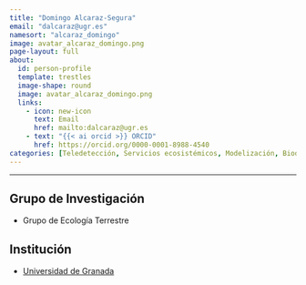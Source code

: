 ```yaml
---
title: "Domingo Alcaraz-Segura"
email: "dalcaraz@ugr.es"  
namesort: "alcaraz_domingo"
image: avatar_alcaraz_domingo.png
page-layout: full
about: 
  id: person-profile
  template: trestles
  image-shape: round
  image: avatar_alcaraz_domingo.png
  links:
    - icon: new-icon
      text: Email
      href: mailto:dalcaraz@ugr.es
    - text: "{{< ai orcid >}} ORCID"
      href: https://orcid.org/0000-0001-8988-4540
categories: [Teledetección, Servicios ecosistémicos, Modelización, Biodiversidad y conservación]
---
```

 
<hr>

:::{#person-profile}

## Grupo de Investigación
- Grupo de Ecología Terrestre

## Institución
- [Universidad de Granada](https://www.ugr.es/)

:::
